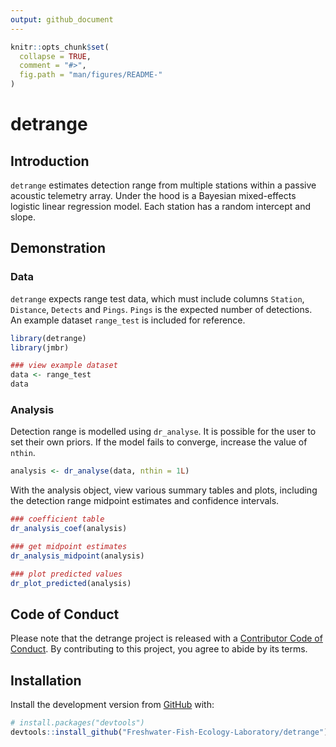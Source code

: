 ```yaml
---
output: github_document
---
```


<!-- README.md is generated from README.Rmd. Please edit that file -->

```r
knitr::opts_chunk$set(
  collapse = TRUE,
  comment = "#>",
  fig.path = "man/figures/README-"
)
```

# detrange

<!-- badges: start -->
<!-- badges: end -->

## Introduction 

`detrange` estimates detection range from multiple stations within a passive acoustic telemetry array. Under the hood is a Bayesian mixed-effects logistic linear regression model. Each station has a random intercept and slope.

## Demonstration

### Data

`detrange` expects range test data, which must include columns `Station`, `Distance`, `Detects` and `Pings`. `Pings` is the expected number of detections. An example dataset `range_test` is included for reference.

```r
library(detrange)
library(jmbr)

### view example dataset
data <- range_test
data
```

### Analysis
Detection range is modelled using `dr_analyse`. It is possible for the user to set their own priors. If the model fails to converge, increase the value of `nthin`.
```r
analysis <- dr_analyse(data, nthin = 1L)
```
With the analysis object, view various summary tables and plots, including the detection range midpoint estimates and confidence intervals. 

```r
### coefficient table
dr_analysis_coef(analysis)
```
```r
### get midpoint estimates
dr_analysis_midpoint(analysis)
```

```r
### plot predicted values
dr_plot_predicted(analysis)
```

## Code of Conduct

Please note that the detrange project is released with a [Contributor Code of Conduct](https://contributor-covenant.org/version/2/0/CODE_OF_CONDUCT.html). By contributing to this project, you agree to abide by its terms.

## Installation

Install the development version from [GitHub](https://github.com/) with:

``` r
# install.packages("devtools")
devtools::install_github("Freshwater-Fish-Ecology-Laboratory/detrange")
```
